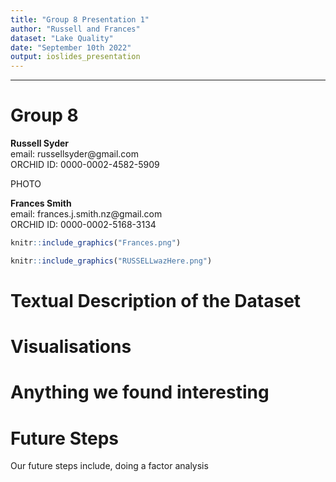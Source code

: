 ```yaml
---
title: "Group 8 Presentation 1"
author: "Russell and Frances"
dataset: "Lake Quality"
date: "September 10th 2022"
output: ioslides_presentation
---
```



---
# Group 8

**Russell Syder**  
email: russellsyder@gmail.com  
ORCHID ID: 0000-0002-4582-5909  

PHOTO

**Frances Smith**  
email: frances.j.smith.nz@gmail.com  
ORCHID ID: 0000-0002-5168-3134

```r
knitr::include_graphics("Frances.png")

```
```r

knitr::include_graphics("RUSSELLwazHere.png")
```

# Textual Description of the Dataset


# Visualisations


# Anything we found interesting


# Future Steps

Our future steps include, doing a factor analysis 









